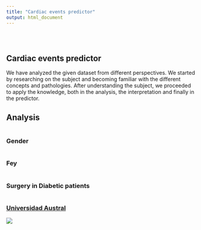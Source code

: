 ```yaml
---
title: "Cardiac events predictor"
output: html_document
---
```


<style type="text/css">
.title {
  display: none;
}

#getting-started img {
  margin-right: 10px;
}

</style>

<div class="row" style="padding-top: 30px;">
<div class="col-sm-6">

# **Cardiac events predictor**

We have analyzed the given dataset from different perspectives. 
We started by researching on the subject and becoming familiar with the different concepts and pathologies. After understanding the subject, we proceeded to apply the knowledge, both in the analysis, the interpretation and finally in the predictor.

## Analysis

```r

```

### Gender

```r

```


### Fey

```r

```


### Surgery in Diabetic patients

```r

```





</div>
<div class="col-sm-6">

### [Universidad Austral](https://www.austral.edu.ar/)

<a href = "https://www.austral.edu.ar/">
![](images/LogoAustral.png)
</a>
</div>
